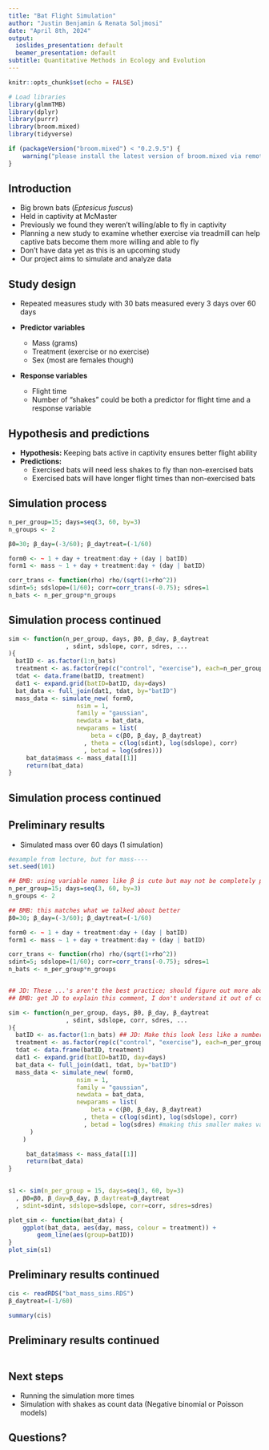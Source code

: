 ```yaml
---
title: "Bat Flight Simulation"
author: "Justin Benjamin & Renata Soljmosi"
date: "April 8th, 2024"
output:
  ioslides_presentation: default
  beamer_presentation: default
subtitle: Quantitative Methods in Ecology and Evolution
---
```


```r
knitr::opts_chunk$set(echo = FALSE)

# Load libraries
library(glmmTMB)
library(dplyr)
library(purrr)
library(broom.mixed)
library(tidyverse)

if (packageVersion("broom.mixed") < "0.2.9.5") {
    warning("please install the latest version of broom.mixed via remotes::install_github('bbolker/broom.mixed')")
}
```

## Introduction

- Big brown bats (*Eptesicus fuscus*)
- Held in captivity at McMaster 
- Previously we found they weren't willing/able to fly in captivity
- Planning a new study to examine whether exercise via treadmill can help captive
bats become them more willing and able to fly
- Don't have data yet as this is an upcoming study
- Our project aims to simulate and analyze data 

## Study design

- Repeated measures study with 30 bats measured every 3 days over 60 days

- **Predictor variables**
    - Mass (grams)
    - Treatment (exercise or no exercise)
    - Sex (most are females though)

- **Response variables**
    - Flight time
    - Number of "shakes" could be both a predictor for flight time and a response variable
    
## Hypothesis and predictions

- **Hypothesis:** Keeping bats active in captivity ensures better flight ability
- **Predictions:** 
    - Exercised bats will need less shakes to fly than non-exercised bats
    - Exercised bats will have longer flight times than non-exercised bats

## Simulation process
```r
n_per_group=15; days=seq(3, 60, by=3)
n_groups <- 2

β0=30; β_day=(-3/60); β_daytreat=(-1/60)

form0 <- ~ 1 + day + treatment:day + (day | batID)
form1 <- mass ~ 1 + day + treatment:day + (day | batID)

corr_trans <- function(rho) rho/(sqrt(1+rho^2))
sdint=5; sdslope=(1/60); corr=corr_trans(-0.75); sdres=1
n_bats <- n_per_group*n_groups
```

## Simulation process continued
```r
sim <- function(n_per_group, days, β0, β_day, β_daytreat
                , sdint, sdslope, corr, sdres, ...
){
  batID <- as.factor(1:n_bats) 
  treatment <- as.factor(rep(c("control", "exercise"), each=n_per_group))
  tdat <- data.frame(batID, treatment)
  dat1 <- expand.grid(batID=batID, day=days)
  bat_data <- full_join(dat1, tdat, by="batID")
  mass_data <- simulate_new( form0,
                   nsim = 1,
                   family = "gaussian",
                   newdata = bat_data,
                   newparams = list(
                       beta = c(β0, β_day, β_daytreat) 
                     , theta = c(log(sdint), log(sdslope), corr)
                     , betad = log(sdres)))
     bat_data$mass <- mass_data[[1]]
     return(bat_data)
}
```

## Simulation process continued





## Preliminary results

- Simulated mass over 60 days (1 simulation)
```r
#example from lecture, but for mass----
set.seed(101)

## BMB: using variable names like β is cute but may not be completely portable
n_per_group=15; days=seq(3, 60, by=3)
n_groups <- 2

## BMB: this matches what we talked about better
β0=30; β_day=(-3/60); β_daytreat=(-1/60)

form0 <- ~ 1 + day + treatment:day + (day | batID)
form1 <- mass ~ 1 + day + treatment:day + (day | batID)

corr_trans <- function(rho) rho/(sqrt(1+rho^2))
sdint=5; sdslope=(1/60); corr=corr_trans(-0.75); sdres=1
n_bats <- n_per_group*n_groups


## JD: These ...'s aren't the best practice; should figure out more about map
## BMB: get JD to explain this comment, I don't understand it out of context

sim <- function(n_per_group, days, β0, β_day, β_daytreat
                , sdint, sdslope, corr, sdres, ...
){
  batID <- as.factor(1:n_bats) ## JD: Make this look less like a number with paste()
  treatment <- as.factor(rep(c("control", "exercise"), each=n_per_group))
  tdat <- data.frame(batID, treatment)
  dat1 <- expand.grid(batID=batID, day=days)
  bat_data <- full_join(dat1, tdat, by="batID")
  mass_data <- simulate_new( form0,
                   nsim = 1,
                   family = "gaussian",
                   newdata = bat_data,
                   newparams = list(
                       beta = c(β0, β_day, β_daytreat) 
                     , theta = c(log(sdint), log(sdslope), corr)
                     , betad = log(sdres) #making this smaller makes variation smaller
      )
    )

     bat_data$mass <- mass_data[[1]]
     return(bat_data)
}
    

s1 <- sim(n_per_group = 15, days=seq(3, 60, by=3)
  , β0=β0, β_day=β_day, β_daytreat=β_daytreat
  , sdint=sdint, sdslope=sdslope, corr=corr, sdres=sdres)

plot_sim <- function(bat_data) {
    ggplot(bat_data, aes(day, mass, colour = treatment)) +
        geom_line(aes(group=batID))
}
plot_sim(s1)
```

## Preliminary results continued

```r
cis <- readRDS("bat_mass_sims.RDS")
β_daytreat=(-1/60)

summary(cis)
```

## Preliminary results continued

```r

```

## Next steps

- Running the simulation more times
- Simulation with shakes as count data (Negative binomial or Poisson models)

## Questions?
